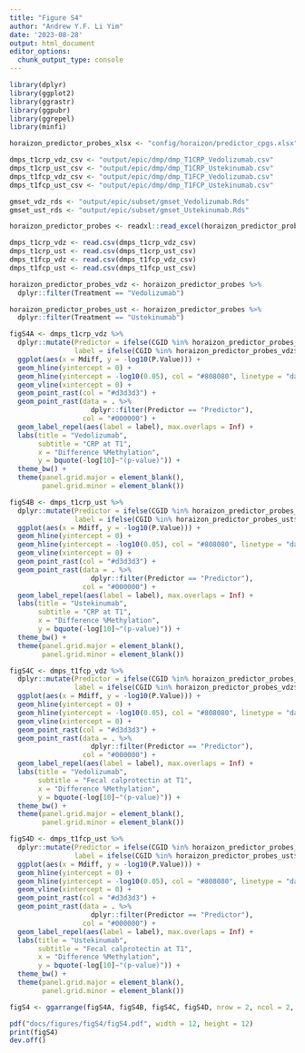 ```yaml
---
title: "Figure S4"
author: "Andrew Y.F. Li Yim"
date: '2023-08-28'
output: html_document
editor_options: 
  chunk_output_type: console
---
```


```r
library(dplyr)
library(ggplot2)
library(ggrastr)
library(ggpubr)
library(ggrepel)
library(minfi)
```

```r
horaizon_predictor_probes_xlsx <- "config/horaizon/predictor_cpgs.xlsx"

dmps_t1crp_vdz_csv <- "output/epic/dmp/dmp_T1CRP_Vedolizumab.csv"
dmps_t1crp_ust_csv <- "output/epic/dmp/dmp_T1CRP_Ustekinumab.csv"
dmps_t1fcp_vdz_csv <- "output/epic/dmp/dmp_T1FCP_Vedolizumab.csv"
dmps_t1fcp_ust_csv <- "output/epic/dmp/dmp_T1FCP_Ustekinumab.csv"

gmset_vdz_rds <- "output/epic/subset/gmset_Vedolizumab.Rds"
gmset_ust_rds <- "output/epic/subset/gmset_Ustekinumab.Rds"
```

```r
horaizon_predictor_probes <- readxl::read_excel(horaizon_predictor_probes_xlsx)

dmps_t1crp_vdz <- read.csv(dmps_t1crp_vdz_csv)
dmps_t1crp_ust <- read.csv(dmps_t1crp_ust_csv)
dmps_t1fcp_vdz <- read.csv(dmps_t1fcp_vdz_csv)
dmps_t1fcp_ust <- read.csv(dmps_t1fcp_ust_csv)
```

```r
horaizon_predictor_probes_vdz <- horaizon_predictor_probes %>%
  dplyr::filter(Treatment == "Vedolizumab")

horaizon_predictor_probes_ust <- horaizon_predictor_probes %>%
  dplyr::filter(Treatment == "Ustekinumab")
```

```r
figS4A <- dmps_t1crp_vdz %>%
  dplyr::mutate(Predictor = ifelse(CGID %in% horaizon_predictor_probes_vdz$CpG, "Predictor", NA),
                label = ifelse(CGID %in% horaizon_predictor_probes_vdz$CpG & P.Value<0.05, CGID, NA)) %>%
  ggplot(aes(x = Mdiff, y = -log10(P.Value))) +
  geom_hline(yintercept = 0) +
  geom_hline(yintercept = -log10(0.05), col = "#808080", linetype = "dashed") +
  geom_vline(xintercept = 0) +
  geom_point_rast(col = "#d3d3d3") +
  geom_point_rast(data = . %>%
                    dplyr::filter(Predictor == "Predictor"), 
                  col = "#000000") +
  geom_label_repel(aes(label = label), max.overlaps = Inf) +
  labs(title = "Vedolizumab",
       subtitle = "CRP at T1",
       x = "Difference %Methylation",
       y = bquote(-log[10]~"(p-value)")) +
  theme_bw() +
  theme(panel.grid.major = element_blank(), 
        panel.grid.minor = element_blank())
```

```r
figS4B <- dmps_t1crp_ust %>%
  dplyr::mutate(Predictor = ifelse(CGID %in% horaizon_predictor_probes_ust$CpG, "Predictor", NA),
                label = ifelse(CGID %in% horaizon_predictor_probes_ust$CpG & P.Value<0.05, CGID, NA)) %>%
  ggplot(aes(x = Mdiff, y = -log10(P.Value))) +
  geom_hline(yintercept = 0) +
  geom_hline(yintercept = -log10(0.05), col = "#808080", linetype = "dashed") +
  geom_vline(xintercept = 0) +
  geom_point_rast(col = "#d3d3d3") +
  geom_point_rast(data = . %>%
                    dplyr::filter(Predictor == "Predictor"), 
                  col = "#000000") +
  geom_label_repel(aes(label = label), max.overlaps = Inf) +
  labs(title = "Ustekinumab",
       subtitle = "CRP at T1",
       x = "Difference %Methylation",
       y = bquote(-log[10]~"(p-value)")) +
  theme_bw() +
  theme(panel.grid.major = element_blank(), 
        panel.grid.minor = element_blank())
```

```r
figS4C <- dmps_t1fcp_vdz %>%
  dplyr::mutate(Predictor = ifelse(CGID %in% horaizon_predictor_probes_vdz$CpG, "Predictor", NA),
                label = ifelse(CGID %in% horaizon_predictor_probes_vdz$CpG & P.Value<0.05, CGID, NA)) %>%
  ggplot(aes(x = Mdiff, y = -log10(P.Value))) +
  geom_hline(yintercept = 0) +
  geom_hline(yintercept = -log10(0.05), col = "#808080", linetype = "dashed") +
  geom_vline(xintercept = 0) +
  geom_point_rast(col = "#d3d3d3") +
  geom_point_rast(data = . %>%
                    dplyr::filter(Predictor == "Predictor"), 
                  col = "#000000") +
  geom_label_repel(aes(label = label), max.overlaps = Inf) +
  labs(title = "Vedolizumab",
       subtitle = "Fecal calprotectin at T1",
       x = "Difference %Methylation",
       y = bquote(-log[10]~"(p-value)")) +
  theme_bw() +
  theme(panel.grid.major = element_blank(), 
        panel.grid.minor = element_blank())
```

```r
figS4D <- dmps_t1fcp_ust %>%
  dplyr::mutate(Predictor = ifelse(CGID %in% horaizon_predictor_probes_ust$CpG, "Predictor", NA),
                label = ifelse(CGID %in% horaizon_predictor_probes_ust$CpG & P.Value<0.05, CGID, NA)) %>%
  ggplot(aes(x = Mdiff, y = -log10(P.Value))) +
  geom_hline(yintercept = 0) +
  geom_hline(yintercept = -log10(0.05), col = "#808080", linetype = "dashed") +
  geom_vline(xintercept = 0) +
  geom_point_rast(col = "#d3d3d3") +
  geom_point_rast(data = . %>%
                    dplyr::filter(Predictor == "Predictor"), 
                  col = "#000000") +
  geom_label_repel(aes(label = label), max.overlaps = Inf) +
  labs(title = "Ustekinumab",
       subtitle = "Fecal calprotectin at T1",
       x = "Difference %Methylation",
       y = bquote(-log[10]~"(p-value)")) +
  theme_bw() +
  theme(panel.grid.major = element_blank(), 
        panel.grid.minor = element_blank())
```

```r
figS4 <- ggarrange(figS4A, figS4B, figS4C, figS4D, nrow = 2, ncol = 2, labels = c("A", "B", "C", "D"))

pdf("docs/figures/figS4/figS4.pdf", width = 12, height = 12)
print(figS4)
dev.off()
```
